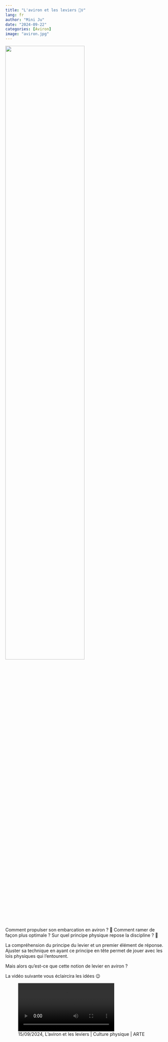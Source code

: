 ```yaml
---
title: "L'aviron et les leviers 🚣‍♀️"
lang: fr
author: "Mini Ju"
date: "2024-09-22"
categories: [Aviron]
image: "aviron.jpg"
---
```


![](aviron.jpg){width=70% fig-align="center"}

Comment propulser son embarcation en aviron ? 🛶
Comment ramer de façon plus optimale ?
Sur quel principe physique repose la discipline ? 🤔

La compréhension du principe du levier et un premier élément de réponse. Ajuster sa technique en ayant ce principe en tête permet de jouer avec les lois physiques qui l'entourent.

Mais alors qu'est-ce que cette notion de levier en aviron ? 

La vidéo suivante vous éclaircira les idées 😉

![15/09/2024, L’aviron et les leviers | Culture physique | ARTE](L_aviron_et_les_leviers_Culture_physique_ARTE.mp4)